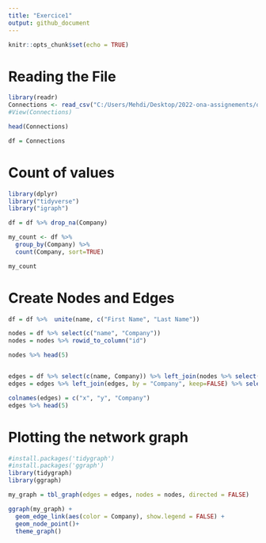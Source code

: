 ```yaml
---
title: "Exercice1"
output: github_document
---
```


```r
knitr::opts_chunk$set(echo = TRUE)
```


# Reading the File

```r
library(readr)
Connections <- read_csv("C:/Users/Mehdi/Desktop/2022-ona-assignements/orgb_exercie1/Connections.csv")
#View(Connections)

head(Connections)

df = Connections

```

# Count of values

```r
library(dplyr)
library("tidyverse")
library("igraph")

df = df %>% drop_na(Company)

my_count <- df %>%
  group_by(Company) %>%
  count(Company, sort=TRUE) 

my_count
```
# Create Nodes and Edges
```r

df = df %>%  unite(name, c("First Name", "Last Name"))

nodes = df %>% select(c("name", "Company"))
nodes = nodes %>% rowid_to_column("id")

nodes %>% head(5)


edges = df %>% select(c(name, Company)) %>% left_join(nodes %>% select(c(id,name)), by = c("name"="name"))
edges = edges %>% left_join(edges, by = "Company", keep=FALSE) %>% select(c("id.x", "id.y", "Company")) %>% filter(id.x!=id.y)

colnames(edges) = c("x", "y", "Company")
edges %>% head(5)

```
# Plotting the network graph
``` r

#install.packages('tidygraph')
#install.packages('ggraph')
library(tidygraph)
library(ggraph)

my_graph = tbl_graph(edges = edges, nodes = nodes, directed = FALSE)

ggraph(my_graph) + 
  geom_edge_link(aes(color = Company), show.legend = FALSE) + 
  geom_node_point()+
  theme_graph()

```
